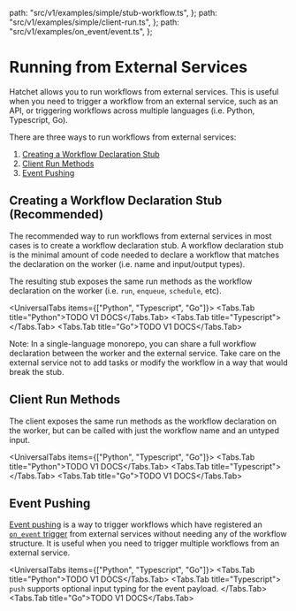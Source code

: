 
  path: "src/v1/examples/simple/stub-workflow.ts",
};
  path: "src/v1/examples/simple/client-run.ts",
};
  path: "src/v1/examples/on_event/event.ts",
};



# Running from External Services

Hatchet allows you to run workflows from external services. This is useful when you need to trigger a workflow from an external service, such as an API, or triggering workflows across multiple languages (i.e. Python, Typescript, Go).

There are three ways to run workflows from external services:

1. [Creating a Workflow Declaration Stub](#creating-a-workflow-declaration-stub)
2. [Client Run Methods](#client-run-methods)
3. [Event Pushing](#event-pushing)

## Creating a Workflow Declaration Stub (Recommended)

The recommended way to run workflows from external services in most cases is to create a workflow declaration stub. A workflow declaration stub is the minimal amount of code needed to declare a workflow that matches the declaration on the worker (i.e. name and input/output types).

The resulting stub exposes the same run methods as the workflow declaration on the worker (i.e. `run`, `enqueue`, `schedule`, etc).

<UniversalTabs items={["Python", "Typescript", "Go"]}>
  <Tabs.Tab title="Python">TODO V1 DOCS</Tabs.Tab>
  <Tabs.Tab title="Typescript">
    <GithubSnippet src={SimpleTs} target="Declaring a Workflow Stub" />
  </Tabs.Tab>
  <Tabs.Tab title="Go">TODO V1 DOCS</Tabs.Tab>
</UniversalTabs>

<Callout variant="info">
  Note: In a single-language monorepo, you can share a full workflow declaration between the worker and the external service. 
  Take care on the external service not to add tasks or modify the workflow in a way that would break the stub.
</Callout>


## Client Run Methods

The client exposes the same run methods as the workflow declaration on the worker, but can be called with just the workflow name and an untyped input.

<UniversalTabs items={["Python", "Typescript", "Go"]}>
  <Tabs.Tab title="Python">TODO V1 DOCS</Tabs.Tab>
  <Tabs.Tab title="Typescript">
    <GithubSnippet src={ClientTs} target="Client Run Methods" />
  </Tabs.Tab>
  <Tabs.Tab title="Go">TODO V1 DOCS</Tabs.Tab>
</UniversalTabs>

## Event Pushing

[Event pushing](./run-on-event.mdx) is a way to trigger workflows which have registered an [`on_event` trigger](./run-on-event.mdx) from external services without needing any of the workflow structure. It is useful when you need to trigger multiple workflows from an external service.

<UniversalTabs items={["Python", "Typescript", "Go"]}>
  <Tabs.Tab title="Python">TODO V1 DOCS</Tabs.Tab>
  <Tabs.Tab title="Typescript">
    <GithubSnippet src={EventTs} target="Pushing an Event" />
    <Callout variant="info">
      `push` supports optional input typing for the event payload.
    </Callout>
  </Tabs.Tab>
  <Tabs.Tab title="Go">TODO V1 DOCS</Tabs.Tab>
</UniversalTabs>

